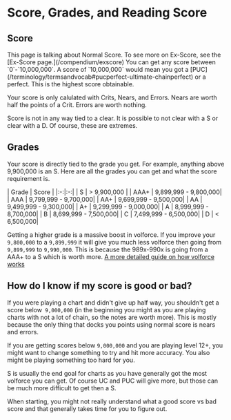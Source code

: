 
# Score, Grades, and Reading Score

## Score
<Callout>
This page is talking about Normal Score. To see more on Ex-Score, see the [Ex-Score page.](/compendium/exscore)
</Callout>
You can get any score between `0`-`10,000,000`. A score of `10,000,000` would mean you got a [PUC](/terminology/termsandvocab#pucperfect-ultimate-chainperfect) or a perfect. This is the highest score obtainable.

Your score is only calulated with Crits, Nears, and Errors. Nears are worth half the points of a Crit. Errors are worth nothing.

Score is not in any way tied to a clear. It is possible to not clear with a S or clear with a D. Of course, these are extremes. 

## Grades
Your score is directly tied to the grade you get. For example, anything above 9,900,000 is an S. Here are all the grades you can get and what the score requirement is.
<br/>
<div className="flex items-center justify-center">
   | Grade |  Score  |
   |:-:|:-:| 
   |  S  | > 9,900,000 |
   | AAA+ | 9,899,999 - 9,800,000| 
   | AAA | 9,799,999 - 9,700,000|
   | AA+ | 9,699,999 - 9,500,000|
   | AA | 9,499,999 - 9,300,000|
   | A+ | 9,299,999 - 9,000,000|
   | A | 8,999,999 - 8,700,000|
   | B | 8,699,999 - 7,500,000|
   | C | 7,499,999 - 6,500,000|
   | D | < 6,500,000| 
</div>

Getting a higher grade is a massive boost in volforce. If you improve your
`9,800,000` to a `9,899,999` it will give you much less volforce then going from
`9,899,999` to `9,990,000`. This is because the 989x-990x is going from a AAA+ to a
S which is worth more. [A more detailed guide on how volforce works](/compendium/volforce#volforce)

## How do I know if my score is good or bad?

If you were playing a chart and didn't give up half way, you shouldn't get
a score below` 9,000,000` (in the beginning you might as you are playing charts
with not a lot of chain, so the notes are worth more). This is mostly because
the only thing that docks you points using normal score is nears and errors.

If you are getting scores below `9,000,000` and you are playing level 12+, you
might want to change something to try and hit more accuracy. You also might be
playing something too hard for you.

S is usually the end goal for charts as you have generally got the most volforce
you can get. Of course UC and PUC will give more, but those can be much
more difficult to get then a S.

When starting, you might not really understand what a good score vs bad score
and that generally takes time for you to figure out. 

